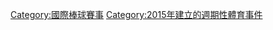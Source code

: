 {{Commons category|WBSC Premier 12}}

[[Category:國際棒球賽事|Category:國際棒球賽事]]
[[Category:2015年建立的週期性體育事件|Category:2015年建立的週期性體育事件]]